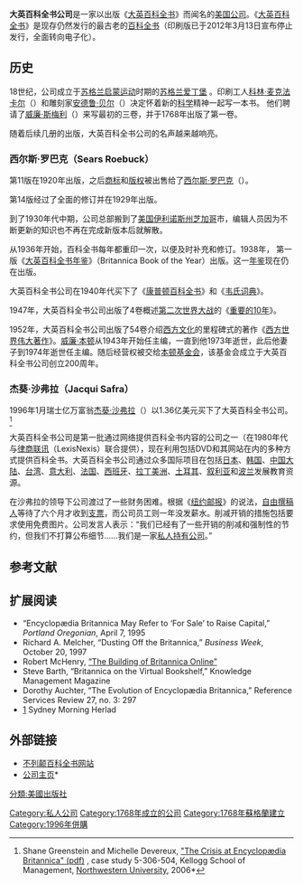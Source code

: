 {{Infobox publisher
| image             = <!-- 檔案不存在 [[Image:Encyclopaedia-britannica-logo.PNG|200px]] ，可從英文維基百科取得 -->
| parent            =
| status            =
| founded           = {{Start date|1768}}（[[爱丁堡|爱丁堡]]）
| founder           = [[Colin_Macfarquhar|Colin Macfarquhar]]<br />[[Andrew_Bell_(engraver)|Andrew Bell]]
| successor         =
| country           = [[苏格兰|苏格兰]]
| current location  = [[美国|美国]]
| headquarters      = [[伊利诺斯州|伊利诺斯州]][[芝加哥|芝加哥]]
|                   =
| president         = [[Jorge_Aguilar_Cauz|Jorge Aguilar Cauz]]
| keypeople         = [[Jacqui_Safra|Jacqui Safra]] (principal owner)
| imprints          = [[梅里亚姆-韦伯斯特|梅里亚姆-韦伯斯特]]
| revenue           =
| numemployees = 约400（300人在芝加哥，100人在全世界）<ref name="employees">{{cite journal| last=Smith| first=William C.| title=Venerable tomes go digital| journal=The National Law Journal| pages=P8|date=February 2, 2004}}</ref>
| nasdaq            =
| url               = {{URL|http://corporate.britannica.com/}}
}}
'''大英百科全书公司'''是一家以出版《[[大英百科全书|大英百科全书]]》而闻名的[[美国|美国]][[公司|公司]]。《[[大英百科全书|大英百科全书]]》是现存仍然发行的最古老的[[百科全书|百科全书]]（印刷版已于2012年3月13日宣布停止发行，全面转向电子化）。

==历史==

18世纪，公司成立于[[苏格兰启蒙运动|苏格兰启蒙运动]]时期的[[苏格兰|苏格兰]][[爱丁堡|爱丁堡]] 。印刷工人[[科林·麦克法卡尔|科林·麦克法卡尔]]（{{lang|en|Colin Macfarquhar}}）和雕刻家[[安德鲁·贝尔|安德鲁·贝尔]]（{{lang|en|Andrew Bell}}）决定怀着新的[[科学|科学]]精神一起写一本书。 他们聘请了[[威廉·斯梅利|威廉·斯梅利]]（{{lang|en|William Smellie}}）来写最初的三卷，并于1768年出版了第一卷。

随着后续几册的出版，大英百科全书公司的名声越来越响亮。

===西尔斯·罗巴克（Sears Roebuck）===
第11版在1920年出版，之后[[商标|商标]]和[[版权|版权]]被出售给了[[西尔斯·罗巴克|西尔斯·罗巴克]]（{{lang|en|Sears Roebuck}}）。

第14版经过了全面的修订并在1929年出版。

到了1930年代中期，公司总部搬到了[[美国|美国]][[伊利诺斯州|伊利诺斯州]][[芝加哥|芝加哥]]市，编辑人员因为不断更新的知识也不再在完成新版本后就解散。

从1936年开始，百科全书每年都重印一次，以便及时补充和修订。1938年， 第一版《[[大英百科全书年鉴|大英百科全书年鉴]]》（Britannica Book of the Year）出版。这一[[年鉴|年鉴]]现在仍在出版。

大英百科全书公司在1940年代买下了《[[康普顿百科全书|康普顿百科全书]]》和《[[韦氏词典|韦氏词典]]》。

1947年，大英百科全书公司出版了4卷概述[[第二次世界大战|第二次世界大战]]的《[[重要的10年|重要的10年]]》。

1952年，大英百科全书公司出版了54卷介绍[[西方文化|西方文化]]的里程碑式的著作《[[西方世界伟大著作|西方世界伟大著作]]》。[[威廉·本顿|威廉·本顿]]从1943年开始任主编，一直到他1973年逝世，此后他妻子到1974年逝世任主编。随后经营权被交给[[本顿基金会|本顿基金会]]，该基金会成立于大英百科全书公司创立200周年。

===杰葵·沙弗拉（Jacqui Safra）===

1996年1月瑞士亿万富翁[[杰葵·沙弗拉|杰葵·沙弗拉]]（{{lang|en|Jacqui Safra}}）以1.36亿美元买下了大英百科全书公司。<ref>Shane Greenstein and Michelle Devereux, 
[http://www.kellogg.northwestern.edu/faculty/greenstein/images/htm/Research/Cases/EncyclopaediaBritannica.pdf "The Crisis at Encyclopædia Britannica" (pdf)] {{Wayback|url=http://www.kellogg.northwestern.edu/faculty/greenstein/images/htm/Research/Cases/EncyclopaediaBritannica.pdf |date=20130313000034 }}, case study 5-306-504, Kellogg School of Management, [[西北大学_(伊利诺伊州)|Northwestern University]], 2006*</ref>  

大英百科全书公司是第一批通过网络提供百科全书内容的公司之一（在1980年代与[[律商联讯|律商联讯]]（LexisNexis）联合提供），现在利用包括DVD和其网站在内的多种方式提供百科全书。大英百科全书公司通过众多国际项目在包括[[日本|日本]]、[[韩国|韩国]]、[[中国大陆|中国大陆]]、[[台湾|台湾]]、[[意大利|意大利]]、[[法国|法国]]、[[西班牙|西班牙]]、[[拉丁美洲|拉丁美洲]]、[[土耳其|土耳其]]、[[叙利亚|叙利亚]]和[[波兰|波兰]]发展教育资源。

在沙弗拉的领导下公司渡过了一些财务困难。根据《[[纽约邮报|纽约邮报]]》的说法，[[自由撰稿人|自由撰稿人]]等待了六个月才收到[[支票|支票]]，而公司员工则一年没发薪水。削减开销的措施包括要求使用免费图片。公司发言人表示：“我们已经有了一些开销的削减和强制性的节约，但我们不打算公布细节……我们是一家[[私人持有公司|私人持有公司]]。”

==参考文献==
{{reflist}}
==扩展阅读==
*“Encyclopædia Britannica May Refer to ‘For Sale’ to Raise Capital,” ''Portland Oregonian'', April 7, 1995
* Richard A. Melcher, “Dusting Off the Britannica,” ''Business Week'', October 20, 1997
* Robert McHenry, [https://web.archive.org/web/20070927080425/http://www.howtoknow.com/BOL1.html “The Building of Britannica Online”]
* Steve Barth, “Britannica on the Virtual Bookshelf,” Knowledge Management Magazine
* Dorothy Auchter, “The Evolution of Encyclopædia Britannica,” Reference Services Review 27, no. 3: 297
* [http://www.smh.com.au/news/technology/biztech/battle-to-outgun-wikipedia-and-google/2009/01/22/1232471469973.html]{{Webarchive|url=https://archive.today/20190113113915/https://www.smh.com.au/technology/watch-out-wikipedia-here-comes-britannica-2-0-20090123-gdtarx.html |date=2019-01-13 }} Sydney Morning Herlad 
==外部链接==
*[http://www.britannica.com/ 不列颠百科全书网站]{{Wayback|url=http://www.britannica.com/ |date=20180126232606 }} 
*[http://www.corporate.britannica.com/ 公司主页]* {{Wayback|url=http://www.corporate.britannica.com/ |date=20061020084752 }}

{{Authority control}}
[[Category:私人公司|Category:私人公司]]
[[分類:美國出版社|分類:美國出版社]]
[[Category:1768年成立的公司|Category:1768年成立的公司]]
[[Category:1768年蘇格蘭建立|Category:1768年蘇格蘭建立]]
[[Category:1996年併購|Category:1996年併購]]